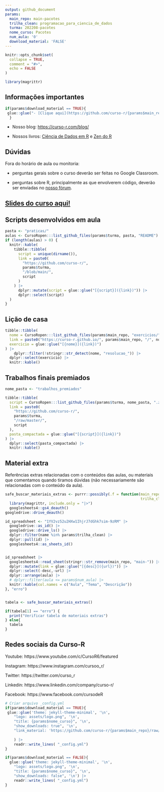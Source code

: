 ```yaml
---
output: github_document
params:
  main_repo: main-pacotes
  trilha_clean: programacao_para_ciencia_de_dados
  turma: 202208-pacotes
  nome_curso: Pacotes
  num_aula: '0'
  download_material: 'FALSE'
---
```


<!-- README.md is generated from README.Rmd. Please edit that file -->

```r
knitr::opts_chunk$set(
  collapse = TRUE,
  comment = "#>",
  echo = FALSE
)

library(magrittr)
```

## Informações importantes

```r
if(params$download_material == TRUE){
 glue::glue("- [Clique aqui](https://github.com/curso-r/{params$main_repo}/raw/master/material_do_curso.zip) para baixar o material do curso.")
  }
```

- Nosso blog: [https://curso-r.com/blog/](https://curso-r.com/blog/)

- Nossos livros: [Ciência de Dados em R](https://livro.curso-r.com/) e [Zen do R](https://curso-r.github.io/zen-do-r/)

## Dúvidas

Fora do horário de aula ou monitoria:

- perguntas gerais sobre o curso deverão ser feitas no Google Classroom.

- perguntas sobre R, principalmente as que envolverem código, deverão ser enviadas no [nosso fórum](https://discourse.curso-r.com/).


## [Slides do curso aqui!](https://curso-r.github.io/main-pacotes/slides)


## Scripts desenvolvidos em aula

```r
pasta <- "praticas/"
aulas <- CursoRopen:::list_github_files(params$turma, pasta, "README")
if (length(aulas) > 0) {
  knitr::kable(
    tibble::tibble(
      script = unique(dirname()),
      link = paste0(
        "https://github.com/curso-r/",
        params$turma,
        "/blob/main/",
        script
      )
    ) |> 
      dplyr::mutate(script = glue::glue("[{script}]({link})")) |> 
      dplyr::select(script)
  )
}
```


## Lição de casa

```r
tibble::tibble(
  nome = CursoRopen:::list_github_files(params$main_repo, "exercicios/"),
  link = paste0("https://curso-r.github.io/", params$main_repo, "/", nome),
  exercicio = glue::glue("[{nome}]({link})")
) |>
    dplyr::filter(!stringr::str_detect(nome, "resolucao_")) |> 
  dplyr::select(exercicio) |> 
  knitr::kable()
```


## Trabalhos finais premiados

```r
nome_pasta <- "trabalhos_premiados"

tibble::tibble(
  script = CursoRopen:::list_github_files(params$turma, nome_pasta, ".zip|.rar"),
  link = paste0(
    "https://github.com/curso-r/",
    params$turma,
    "/raw/master/",
    script
  ),
  pasta_compactada = glue::glue("[{script}]({link})")
) |> 
  dplyr::select(pasta_compactada) |> 
  knitr::kable()
```



## Material extra

Referências extras relacionadas com o conteúdos das aulas, ou materiais que comentamos quando tiramos dúvidas (não necessariamente são relacionadas com o conteúdo da aula).

```r
safe_buscar_materiais_extras <- purrr::possibly(.f = function(main_repo = params$main_repo, 
                                                              trilha_clean = params$trilha_clean){
  library(magrittr, include.only = "|>")
  googlesheets4::gs4_deauth()
googledrive::drive_deauth()

id_spreadsheet <- "1YV2vz52u2HXw1IhjrJ7dGhk7sim-9zRM" |>
  googledrive::as_id() |>
  googledrive::drive_ls() |>
  dplyr::filter(name %in% params$trilha_clean) |>
  dplyr::pull(id) |>
  googlesheets4::as_sheets_id()


id_spreadsheet |>
  googlesheets4::read_sheet(stringr::str_remove(main_repo, "main-")) |>
  dplyr::mutate(link = glue::glue("[{desc}]({url})")) |>
  dplyr::select(-desc,-url) |>
  dplyr::arrange(aula) |>
  # dplyr::filter(aula <= params$num_aula) |>
  knitr::kable(col.names = c("Aula", "Tema", "Descrição")) 
}, "erro")


tabela <- safe_buscar_materiais_extras()

if(tabela[1] == "erro") {
  print("Verificar tabela de materiais extras")
} else{
  tabela
}

```

## Redes sociais da Curso-R


Youtube: https://www.youtube.com/c/CursoR6/featured

Instagram: https://www.instagram.com/cursoo_r/

Twitter: https://twitter.com/curso_r

Linkedin: https://www.linkedin.com/company/curso-r/

Facebook: https://www.facebook.com/cursodeR



```r
# Criar arquivo _config.yml
if(params$download_material == TRUE){
 glue::glue('theme: jekyll-theme-minimal', '\n',
    "logo: assets/logo.png", '\n',
    "title: {params$nome_curso}", '\n',
    "show_downloads: true", '\n',
    "link_material: 'https://github.com/curso-r/{params$main_repo}/raw/master/material_do_curso.zip'", '\n'
    
    ) |>
    readr::write_lines( "_config.yml")
}

if(params$download_material == FALSE){
  glue::glue('theme: jekyll-theme-minimal', '\n',
    "logo: assets/logo.png", '\n',
    "title: {params$nome_curso}", '\n',
    "show_downloads: false", '\n') |>
    readr::write_lines( "_config.yml")
}
```
